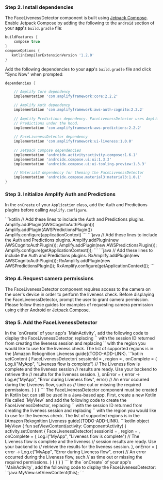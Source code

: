 
### Step 2. Install dependencies

The FaceLivenessDetector component is built using [Jetpack Compose](https://developer.android.com/jetpack/compose). Enable Jetpack Compose by adding the following to the `android` section of your **app**'s `build.gradle` file:

```groovy
buildFeatures {
    compose true
}
composeOptions {
   kotlinCompilerExtensionVersion '1.2.0'
}
```

Add the following dependencies to your **app**'s `build.gradle` file and click "Sync Now" when prompted:

```groovy
dependencies {

    // Amplify Core dependency
    implementation 'com.amplifyframework:core:2.2.2'

    // Amplify Auth dependency
    implementation 'com.amplifyframework:aws-auth-cognito:2.2.2'
    
    // Amplify Predictions dependency. FaceLivenessDetector uses Amplify
    // Predictions under the hood.
    implementation 'com.amplifyframework:aws-predictions:2.2.2'
    
    // FaceLivenessDetector dependency
    implementation 'com.amplifyframework:ui-liveness:1.0.0'
    
    // Jetpack Compose dependencies
    implementation 'androidx.activity:activity-compose:1.6.1'
    implementation 'androidx.compose.ui:ui:1.3.3'
    implementation 'androidx.compose.ui:ui-tooling-preview:1.3.3'

    // Material3 dependency for theming the FaceLivenessDetector
    implementation 'androidx.compose.material3:material3:1.0.1'
}
```

### Step 3. Initialize Amplify Auth and Predictions

In the `onCreate` of your `Application` class, add the Auth and Predictions plugins before calling `Amplify.configure`.

<Tabs justifyContent="flex-start">
  <TabItem title="Kotlin">
    <ExampleCode>
    ```kotlin
    // Add these lines to include the Auth and Predictions plugins.
    Amplify.addPlugin(AWSCognitoAuthPlugin())
    Amplify.addPlugin(AWSPredictionsPlugin())
    Amplify.configure(applicationContext)
    ```
    </ExampleCode>
  </TabItem>
  <TabItem title="Java">
    <ExampleCode>
    ```java
    // Add these lines to include the Auth and Predictions plugins.
    Amplify.addPlugin(new AWSCognitoAuthPlugin());
    Amplify.addPlugin(new AWSPredictionsPlugin());
    Amplify.configure(getApplicationContext());
    ```
    </ExampleCode>
  </TabItem>
  <TabItem title="RxJava">
      <ExampleCode>
      ```java
      // Add these lines to include the Auth and Predictions plugins.
      RxAmplify.addPlugin(new AWSCognitoAuthPlugin());
      RxAmplify.addPlugin(new AWSPredictionsPlugin());
      RxAmplify.configure(getApplicationContext());
      ```
      </ExampleCode>
    </TabItem>
</Tabs>

### Step 4. Request camera permissions

The FaceLivenessDetector component requires access to the camera on the user's device in order to perform the liveness check. Before displaying the FaceLivenessDetector, prompt the user to grant camera permission. Please follow these guides for examples of requesting camera permission using either [Android](https://developer.android.com/training/permissions/requesting) or [Jetpack Compose](https://google.github.io/accompanist/permissions/).

### Step 5. Add the FaceLivenessDetector

<Tabs justifyContent="flex-start">
  <TabItem title="Kotlin">
    In the `onCreate` of your app's `MainActivity`, add the following code to display the FaceLivenessDetector, replacing `<session ID>` with the session ID returned from creating the liveness session and replacing `<region>` with the region you would like to use for the liveness check. The list of supported regions is in the [Amazon Rekognition Liveness guide](TODO-ADD-LINK).
    <ExampleCode>
    ```kotlin
    setContent {
        FaceLivenessDetector(
            sessionId = <session ID>,
            region = <region>,
            onComplete = {
                 Log.i("MyApp", "Liveness flow is complete")
                 // The Liveness flow is complete and the liveness session
                 // results are ready. Use your backend to retrieve the
                 // results for the liveness session.
            },
            onError = { error ->
                 Log.e("MyApp", "Error during Liveness flow", error)
                 // An error occurred during the Liveness flow, such as
                 // time out or missing the required permissions.
            }
        )
    }
    ```
    </ExampleCode>
  </TabItem>
  <TabItem title="Java">
    The FaceLivenessDetector component must be created in Kotlin but can still be used in a Java-based app. First, create a new Kotlin file called `MyView` and add the following code to create the FaceLivenessDetector, replacing `<session ID>` with the session ID returned from creating the liveness session and replacing `<region>` with the region you would like to use for the liveness check. The list of supported regions is in the [Amazon Rekognition Liveness guide](TODO-ADD-LINK).
    <ExampleCode>
    ```kotlin
    object MyView {
        fun setViewContent(activity: ComponentActivity) {
            activity.setContent {
                FaceLivenessDetector(
                    sessionId = <session ID>,
                    region = <region>,
                    onComplete = {
                        Log.i("MyApp", "Liveness flow is complete")
                        // The Liveness flow is complete and the liveness
                        // session results are ready. Use your backend to
                        // retrieve the results for the liveness session.
                    },
                    onError = { error ->
                        Log.e("MyApp", "Error during Liveness flow", error)
                        // An error occurred during the Liveness flow, such
                        // as time out or missing the required permissions.
                    }
                )
            }
        }
    }
    ```
    </ExampleCode>
    In the `onCreate` of your app's `MainActivity`, add the following code to display the FaceLivenessDetector:
    <ExampleCode>
    ```java
    MyView.setViewContent(this);
    ```
    </ExampleCode>
  </TabItem>
</Tabs>
